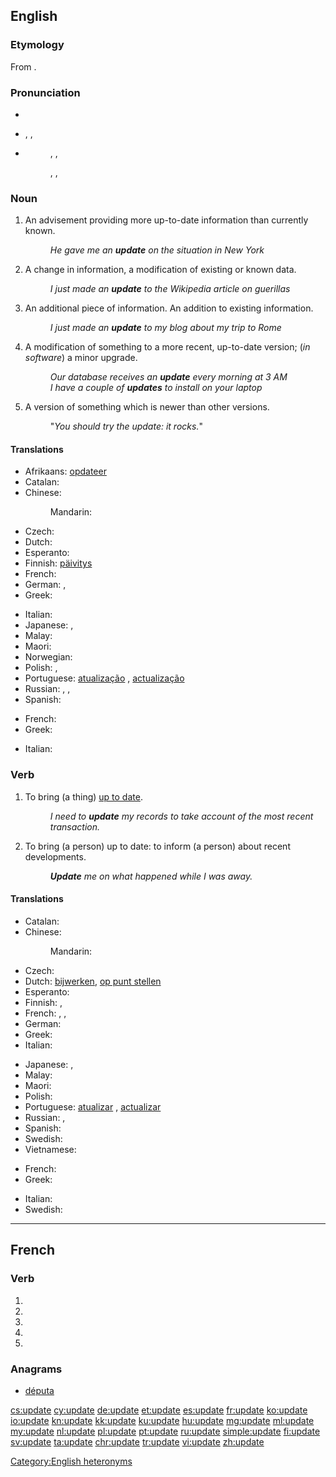 {{also|updaté}}
==English==
{{wikipedia|dab=update}}

===Etymology===
From {{prefix|up|date}}.

===Pronunciation===
* {{audio|En-us-update.ogg|Audio (US)}}
* {{a|US}} {{enPR|ŭp'dāt}}, {{IPA|/ˈʌpdeɪt/}}, {{X-SAMPA|/"VpdeIt/}}
* {{a|UK}}
*: {{sense|noun}} {{enPR|ŭp'dāt}}, {{IPA|/ˈʌpdeɪt/}}, {{X-SAMPA|/"VpdeIt/}}
*: {{sense|verb}} {{enPR|ŭpdāt'}}, {{IPA|/ʌpˈdeɪt/}}, {{X-SAMPA|/Vp"deIt/}}

===Noun===
{{en-noun}}

# An advisement providing more up-to-date information than currently known.
#: ''He gave me an '''update''' on the situation in New York''
# A change in information, a modification of existing or known data.
#: ''I just made an '''update''' to the Wikipedia article on guerillas''
# An additional piece of information.  An addition to existing information.
#: ''I just made an '''update''' to my blog about my trip to Rome''
# A modification of something to a more recent, up-to-date version; (''in software'') a minor upgrade.
#: ''Our database receives an '''update''' every morning at 3 AM''
#: ''I have a couple of '''updates''' to install on your laptop''
# A version of something which is newer than other versions.
#: "''You should try the update: it rocks.''"

====Translations====
{{trans-top|action of making something up to date}}
* Afrikaans: [[opdateer]]
* Catalan: {{t-|ca|actualització|f}}
* Chinese:
*: Mandarin: {{t-|cmn|更新|tr=gēngxīn|sc=Hani}}
* Czech: {{t-|cs|aktualizace|f}}
* Dutch: {{t+|nl|bijwerking|f}}
* Esperanto: {{t-|eo|ĝisdatigo}}
* Finnish: [[päivitys]]
* French: {{t+|fr|mise à jour|f}}
* German: {{t-|de|Aktualisierung|f}}, {{t+|de|Update|n}}
* Greek: {{t+|el|ενημέρωση|f|tr=enimérosi|sc=Grek}}
{{trans-mid}}
* Italian: {{t+|it|aggiornamento|m}}
* Japanese: {{t+|ja|更新|tr=こうしん, kōshin}}, {{t-|ja|アップデイト|tr=appudeito|sc=Jpan}}
* Malay: {{t-|ms|kemas kini}}
* Maori: {{t-|mi|whakahāngai}}
* Norwegian: {{t-|no|ajourføring}}
* Polish: {{t+|pl|aktualizacja|f}}, {{qualifier|computing}} {{t+|pl|update|m}}
* Portuguese: [[atualização]] {{f}} {{qualifier|Brazil}}, [[actualização]] {{f}} {{qualifier|Portugal}}
* Russian: {{t+|ru|обновление|n|tr=obnovlénije}}, {{t+|ru|актуализация|f|tr=aktualizácija}}, {{t-|ru|апдейт|m|tr=apdɛ́jt|sc=Cyrl}}
* Spanish: {{t+|es|actualización|f}}
{{trans-bottom}}

{{trans-top|action of advising someone so that they are up to date}}
* French: {{t+|fr|mise à jour|f}}
* Greek: {{t+|el|ενημέρωση|f|tr=enimérosi|sc=Grek}}
{{trans-mid}}
* Italian: {{t+|it|aggiornamento|m}}
{{trans-bottom}}

===Verb===
{{en-verb|updat|ing}}

# {{context|transitive|lang=en}} To bring (a thing) [[up to date]].
#: ''I need to '''update''' my records to take account of the most recent transaction.''
# {{context|transitive|lang=en}} To bring (a person) up to date: to inform (a person) about recent developments.
#: '''''Update''' me on what happened while I was away.''

====Translations====
{{trans-top|to make something up to date}}
* Catalan: {{t+|ca|actualitzar}}
* Chinese:
*: Mandarin: {{t-|cmn|更新|tr=gēngxīn|sc=Hani}}
* Czech: {{t-|cs|aktualizovat}}
* Dutch: [[bijwerken]], [[op punt stellen]]
* Esperanto: {{t-|eo|ĝisdatigi}}
* Finnish: {{t+|fi|päivittää}}, {{t-|fi|ajantasaistaa}}
* French: {{t+|fr|mettre à jour}}, {{t+|fr|actualiser}}, {{t+|fr|updater}} {{qualifier|computing}}
* German: {{t+|de|aktualisieren}}
* Greek: {{t+|el|ενημερώνω|tr=enimeróno|sc=Grek}}
* Italian: {{t+|it|aggiornare}}
{{trans-mid}}
* Japanese: {{t+|ja|更新|tr=こうしんする, kōshin suru|alt=更新する|sc=Jpan}}, {{t-|ja|アップデート|tr=appudeito suru|alt=アップデートする|sc=Jpan}}
* Malay: {{t-|ms|mengemaskinikan}}
* Maori: {{t-|mi|whakahāngai}}
* Polish: {{t-|pl|zaktualizować}}
* Portuguese: [[atualizar]] {{qualifier|Brazil}}, [[actualizar]] {{qualifier|Portugal}}
* Russian: {{t+|ru|обновлять|tr=obnovljátʹ}} {{impf}}, {{t+|ru|обновить|tr=obnovítʹ}} {{pf.}}
* Spanish: {{t+|es|actualizar}}
* Swedish: {{t+|sv|uppdatera}}
* Vietnamese: {{t-|vi|cập nhật}}
{{trans-bottom}}

{{trans-top|to advise a person so that they are up to date}}
* French: {{t-|fr|mettre au courant}}
* Greek: {{t+|el|ενημερώνω|tr=enimeróno|sc=Grek}}
{{trans-mid}}
* Italian: {{t+|it|aggiornare}}
* Swedish: {{t+|sv|uppdatera}}
{{trans-bottom}}

[[Category:English heteronyms]]

----

==French==

===Verb===
{{fr-verb-form}}

# {{conjugation of|updater||1|s|pres|ind|lang=fr}}
# {{conjugation of|updater||3|s|pres|ind|lang=fr}}
# {{conjugation of|updater||1|s|pres|sub|lang=fr}}
# {{conjugation of|updater||1|s|pres|sub|lang=fr}}
# {{conjugation of|updater||2|s|imp|lang=fr}}

===Anagrams===
* [[députa#French|députa]]

[[cs:update]]
[[cy:update]]
[[de:update]]
[[et:update]]
[[es:update]]
[[fr:update]]
[[ko:update]]
[[io:update]]
[[kn:update]]
[[kk:update]]
[[ku:update]]
[[hu:update]]
[[mg:update]]
[[ml:update]]
[[my:update]]
[[nl:update]]
[[pl:update]]
[[pt:update]]
[[ru:update]]
[[simple:update]]
[[fi:update]]
[[sv:update]]
[[ta:update]]
[[chr:update]]
[[tr:update]]
[[vi:update]]
[[zh:update]]